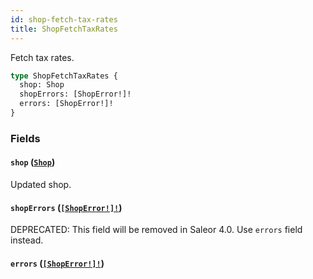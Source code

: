 ```yaml
---
id: shop-fetch-tax-rates
title: ShopFetchTaxRates
---
```


Fetch tax rates.

```graphql
type ShopFetchTaxRates {
  shop: Shop
  shopErrors: [ShopError!]!
  errors: [ShopError!]!
}
```

### Fields

#### `shop` ([`Shop`](/docs/developer/api-reference/objects/shop))

Updated shop.

#### `shopErrors` ([`[ShopError!]!`](/docs/developer/api-reference/objects/shop-error))

<span class="badge badge--warning">DEPRECATED: This field will be removed in Saleor 4.0. Use `errors` field instead.</span>

#### `errors` ([`[ShopError!]!`](/docs/developer/api-reference/objects/shop-error))
